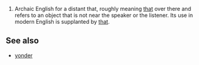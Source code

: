 #Archaic English for a distant that, roughly meaning [[that]] over there and refers to an  object that is not near the speaker or the listener.  Its use in modern English is supplanted by [[that]].

==See also==
*[[yonder]]